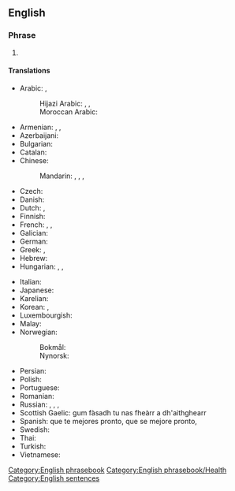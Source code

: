 ==English==

===Phrase===
{{en-phrase}}

# {{n-g|Expressing hope that the listener will soon recover from illness.}}

====Translations====
{{trans-top|expressing hope that someone recovers soon}}
* Arabic: {{t|ar|أَتَمَنَّى  لَكَ الشِّفَاءَ الْكَامِل}} {{qualifier|to a man}}, {{t|ar|أَتَمَنَّى  لَكِ الشِّفَاءَ الْكَامِل}} {{qualifier|to a woman}}
*: Hijazi Arabic: {{t|acw|سلمات|tr=salamāt|sc=Arab}}, {{t|acw|الله يسلمك|m|tr=allāh yisallimak|sc=Arab}} {{qualifier|as a reply}}, {{t|acw|سلامات|tr=salāmāt, salamāt}}
*: Moroccan Arabic: {{t|ary|الله يشافيك|tr=allāh yšāfīk}}
* Armenian: {{t+|hy|առողջություն|sc=Armn}}, {{t|hy|շուտափույթ ապաքինում|sc=Armn}}, {{t|hy|շուտ լավացի|sc=Armn}} {{qualifier|colloquial}}
* Azerbaijani: {{t|az|Allah şəfa versin}}
* Bulgarian: {{t|bg|оздравявай бързо}}
* Catalan: {{t|ca|millora't aviat}}
* Chinese:
*: Mandarin: {{t|cmn|[[希望]][[你]][[能]][[早點]][[好]]|sc=Hani}}, {{t|cmn|[[希望]][[你]][[能]][[早点]][[好]]|tr=xīwàng nǐ néng zǎodiǎn hǎo|sc=Hani}}, {{t|cmn|[[祝]][[你]][[早日]][[康復]]|sc=Hani}}, {{t|cmn|[[祝]][[你]][[早日]][[康复]]|tr=zhù nǐ zǎorì kāngfù|sc=Hani}}
* Czech: {{t+|cs|brzké uzdravení}}
* Danish: {{t|da|god bedring}}
* Dutch: {{t|nl|word snel beter}}, {{t|nl|veel beterschap}}
* Finnish: {{t|fi|parane pian}}
* French: {{t|fr|bon rétablissement}}, {{t|fr|prompt rétablissement}}, {{t|fr|remets-toi vite}}
* Galician: {{t|gl|mellórate}}
* German: {{t+|de|gute Besserung}}
* Greek: {{t+|el|περαστικά}}, {{t+|el|σιδερένιος}}
* Hebrew: {{t|he|החלמה מהירה|m|f|tr=hakhlama mehirah|sc=Hebr}}
* Hungarian: {{t|hu|jobbulást}}, {{t|hu|jobbulást kívánok}}, {{t|hu|mielőbbi jobbulást kívánok}}
{{trans-mid}}
* Italian: {{t|it|pronta guarigione}}
* Japanese: {{t+|ja|お大事に|tr=odaiji ni}} {{t|ja|早く良くなりますように|tr=hayaku yoku narimasu yōni}}
* Karelian: {{t|krl|parene pois}}
* Korean: {{t|ko|얼른 나으세요}}, {{t|ko|빠른 완쾌를 바랍니다}} {{qualifier|I hope you get well soon}}
* Luxembourgish: {{t|lb|gutt Besserung}}
* Malay: {{t|ms|semoga cepat sembuh}}
* Norwegian:
*: Bokmål: {{t+|nb|god bedring}}
*: Nynorsk: {{t|nn|god betring}}
* Persian: {{t|fa|ان شاء الله زودتر خوب شوید|sc=fa-Arab}}
* Polish: {{t|pl|szybkiego powrotu do zdrowia}}
* Portuguese: {{t+|pt|melhoras}}
* Romanian: {{t|ro|însănătoșire grabnică}}
* Russian: {{t|ru|скоре́йшего выздоровле́ния}}, {{t|ru|поправля́йтесь скоре́е}}, {{t|ru|выздора́вливайте}}, {{t|ru|поправля́йтесь}}
* Scottish Gaelic: gum fàsadh tu nas fheàrr a dh'aithghearr
* Spanish: que te mejores pronto, que se mejore pronto, {{t+|es|mejórate}}
* Swedish: {{t+|sv|krya på dig}}
* Thai: {{t|th|หายไว ๆ|tr=hǎai-wai-wai}}
* Turkish: {{t|tr|geçmiş olsun}}
* Vietnamese: {{t-needed|vi}}
{{trans-bottom}}
[[Category:English phrasebook]]
[[Category:English phrasebook/Health]]
[[Category:English sentences]]